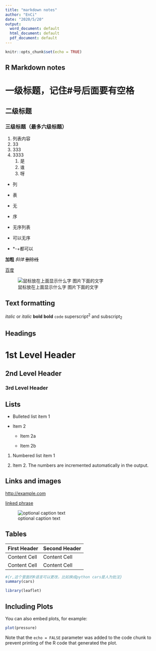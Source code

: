 ```yaml
---
title: "markdown notes"
author: "EnCi"
date: "2020/5/20"
output:
  word_document: default
  html_document: default
  pdf_document: default
---
```


```r
knitr::opts_chunk$set(echo = TRUE)
```

## R Markdown notes

# 一级标题，记住#号后面要有空格
## 二级标题
### 三级标题（最多六级标题）


1. 列表内容
2. 33
3. 333
4. 3333
   1. 是
   2. 谁
   3. 呀

* 列
* 表
* 无
* 序

- 无序列表
- 可以无序
- *-+都可以


**加粗** 
*斜体*
~~删除线~~

[百度](https://www.baidu.com/)

![鼠标放在上面显示什么字 图片下面的文字](地址)

Text formatting 
------------------------------------------------------------

*italic*  or _italic_
**bold**   __bold__
`code`
superscript^2^ and subscript~2~

Headings
------------------------------------------------------------

# 1st Level Header

## 2nd Level Header

### 3rd Level Header

Lists
------------------------------------------------------------

*   Bulleted list item 1

*   Item 2

    * Item 2a

    * Item 2b

1.  Numbered list item 1

1.  Item 2. The numbers are incremented automatically in the output.

Links and images
------------------------------------------------------------

<http://example.com>

[linked phrase](http://example.com)

![optional caption text](path/to/img.png)

Tables 
------------------------------------------------------------

First Header  | Second Header
------------- | -------------
Content Cell  | Content Cell
Content Cell  | Content Cell


```r
#{r,这个里面的R语言可以更改，比如换成python cars是人为批注}
summary(cars)
```



```r
library(leaflet)
```


## Including Plots

You can also embed plots, for example:

```r
plot(pressure)
```

Note that the `echo = FALSE` parameter was added to the code chunk to prevent printing of the R code that generated the plot.
